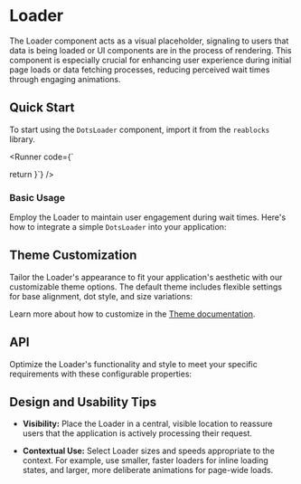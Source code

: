 
<Meta of={DotsLoaderStories} />

# Loader
The Loader component acts as a visual placeholder, signaling to users that data is being loaded or UI components are in the process of rendering.
This component is especially crucial for enhancing user experience during initial page loads or data fetching processes, reducing perceived wait times through engaging animations.

## Quick Start
To start using the `DotsLoader` component, import it from the `reablocks` library.

<Runner code={`

  return <DotsLoader />
}`}
/>

### Basic Usage

Employ the Loader to maintain user engagement during wait times. Here's how to integrate a simple `DotsLoader` into your application:
<ToggleCanvas of={DotsLoaderStories.Simple} storybook="components-elements-loader-dots--simple" />

## Theme Customization

Tailor the Loader's appearance to fit your application's aesthetic with our customizable theme options.
The default theme includes flexible settings for base alignment, dot style, and size variations:
<ThemeRender theme={dotsLoaderTheme} />

Learn more about how to customize in the [Theme documentation](/docs/theme/getting-started).

## API

Optimize the Loader's functionality and style to meet your specific requirements with these configurable properties:
<PropsTable name="DotsLoader" />

## Design and Usability Tips

- **Visibility:** Place the Loader in a central, visible location to reassure users that the application is actively processing their request.

- **Contextual Use:** Select Loader sizes and speeds appropriate to the context.
For example, use smaller, faster loaders for inline loading states, and larger, more deliberate animations for page-wide loads.
